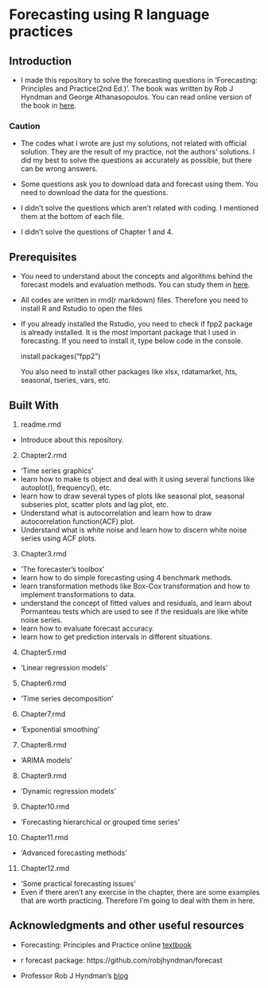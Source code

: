 # Forecasting using R language practices

## Introduction

- I made this repository to solve the forecasting questions in 'Forecasting: Principles and Practice(2nd Ed.)'. The book was written by Rob J Hyndman and George Athanasopoulos. You can read online version of the book in [here](https://otexts.org/fpp2/).

### Caution

- The codes what I wrote are just my solutions, not related with official solution. They are the result of my practice, not the authors' solutions. I did my best to solve the questions as accurately as possible, but there can be wrong answers.

- Some questions ask you to download data and forecast using them. You need to download the data for the questions.

- I didn't solve the questions which aren't related with coding. I mentioned them at the bottom of each file. 

- I didn't solve the questions of Chapter 1 and 4.

## Prerequisites

- You need to understand about the concepts and algorithms behind the forecast models and evaluation methods. You can study them in [here](https://otexts.org/fpp2/).

- All codes are written in rmd(r markdown) files. Therefore you need to install R and Rstudio to open the files

- If you already installed the Rstudio, you need to check if fpp2 package is already installed. It is the most important package that I used in forecasting. If you need to install it, type below code in the console.

  install.packages("fpp2")
  
  You also need to install other packages like xlsx, rdatamarket, hts, seasonal, tseries, vars, etc.
  
## Built With

1) readme.rmd
 - Introduce about this repository.

2) Chapter2.rmd
 - 'Time series graphics'
 - learn how to make ts object and deal with it using several functions like autoplot(), frequency(), etc.
 - learn how to draw several types of plots like seasonal plot, seasonal subseries plot, scatter plots and lag plot, etc.
 - Understand what is autocorrelation and learn how to draw autocorrelation function(ACF) plot.
 - Understand what is white noise and learn how to discern white noise series using ACF plots.

3) Chapter3.rmd
 - 'The forecaster's toolbox'
 - learn how to do simple forecasting using 4 benchmark methods.
 - learn transformation methods like Box-Cox transformation and how to implement transformations to data.
 - understand the concept of fitted values and residuals, and learn about Pormanteau tests which are used to see if the residuals are like white noise series.
 - learn how to evaluate forecast accuracy.
 - learn how to get prediction intervals in different situations.
 
4) Chapter5.rmd
 - 'Linear regression models'
 
5) Chapter6.rmd
 - 'Time series decomposition'
 
6) Chapter7.rmd
 - 'Exponential smoothing'
 
7) Chapter8.rmd
 - 'ARIMA models'
 
8) Chapter9.rmd
 - 'Dynamic regression models'
 
9) Chapter10.rmd
 - 'Forecasting hierarchical or grouped time series'
 
10) Chapter11.rmd
 - 'Advanced forecasting methods'

11) Chapter12.rmd
 - 'Some practical forecasting issues'
 - Even if there aren't any exercise in the chapter, there are some examples that are worth practicing. Therefore I'm going to deal with them in here.
 
## Acknowledgments and other useful resources

- Forecasting: Principles and Practice online [textbook]( https://otexts.org/fpp2/)

- r forecast package: https://github.com/robjhyndman/forecast

- Professor Rob J Hyndman's [blog](https://robjhyndman.com/)